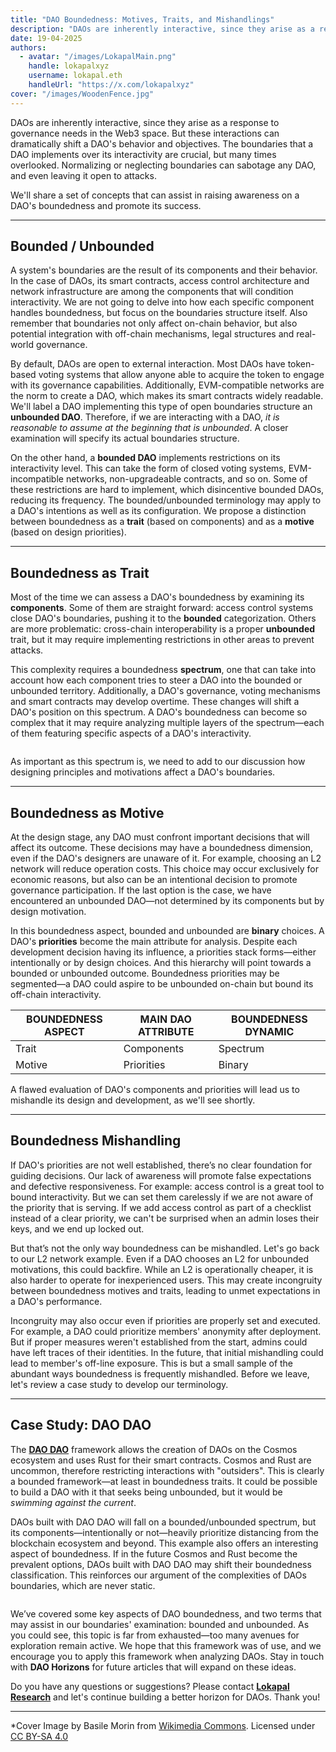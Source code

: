 ```yaml
---
title: "DAO Boundedness: Motives, Traits, and Mishandlings"
description: "DAOs are inherently interactive, since they arise as a response to governance needs in the Web3 space. But these interactions can dramatically shift a DAO's behavior and objectives."
date: 19-04-2025
authors:
  - avatar: "/images/LokapalMain.png"
    handle: lokapalxyz
    username: lokapal.eth
    handleUrl: "https://x.com/lokapalxyz"
cover: "/images/WoodenFence.jpg"
---
```


DAOs are inherently interactive, since they arise as a response to governance needs in the Web3 space. But these interactions can dramatically shift a DAO's behavior and objectives. The boundaries that a DAO implements over its interactivity are crucial, but many times overlooked. Normalizing or neglecting boundaries can sabotage any DAO, and even leaving it open to attacks. 

We'll share a set of concepts that can assist in raising awareness on a DAO's boundedness and promote its success. 

---

## Bounded / Unbounded

A system's boundaries are the result of its components and their behavior. In the case of DAOs, its smart contracts, access control architecture and network infrastructure are among the components that will condition interactivity. We are not going to delve into how each specific component handles boundedness, but focus on the boundaries structure itself. Also remember that boundaries not only affect on-chain behavior, but also potential integration with off-chain mechanisms, legal structures and real-world governance.

By default, DAOs are open to external interaction. Most DAOs have token-based voting systems that allow anyone able to acquire the token to engage with its governance capabilities. Additionally, EVM-compatible networks are the norm to create a DAO, which makes its smart contracts widely readable. We'll label a DAO implementing this type of open boundaries structure an **unbounded DAO**. Therefore, if we are interacting with a DAO, *it is reasonable to assume at the beginning that is unbounded*. A closer examination will specify its actual boundaries structure. 

On the other hand, a **bounded DAO** implements restrictions on its interactivity level. This can take the form of closed voting systems, EVM-incompatible networks, non-upgradeable contracts, and so on. Some of these restrictions are hard to implement, which disincentive bounded DAOs, reducing its frequency. The bounded/unbounded terminology may apply to a DAO's intentions as well as its configuration. We propose a distinction between boundedness as a **trait** (based on components) and as a **motive** (based on design priorities).

---

## Boundedness as Trait

Most of the time we can assess a DAO's boundedness by examining its **components**. Some of them are straight forward: access control systems close DAO's boundaries, pushing it to the **bounded** categorization. Others are more problematic: cross-chain interoperability is a proper **unbounded** trait, but it may require implementing restrictions in other areas to prevent attacks. 

This complexity requires a boundedness **spectrum**, one that can take into account how each component tries to steer a DAO into the bounded or unbounded territory. Additionally, a DAO's governance, voting mechanisms and smart contracts may develop overtime. These changes will shift a DAO's position on this spectrum. A DAO's boundedness can become so complex that it may require analyzing multiple layers of the spectrum—each of them featuring specific aspects of a DAO's interactivity.

<Image
  src="/images/boundedness-spectrum.png"
  alt=""
  width={3840}
  height={3840}
  className="mx-auto"
/>

As important as this spectrum is, we need to add to our discussion how designing principles and motivations affect a DAO's boundaries. 

---

## Boundedness as Motive

At the design stage, any DAO must confront important decisions that will affect its outcome. These decisions may have a boundedness dimension, even if the DAO's designers are unaware of it. For example, choosing an L2 network will reduce operation costs. This choice may occur exclusively for economic reasons, but also can be an intentional decision to promote governance participation. If the last option is the case, we have encountered an unbounded DAO—not determined by its components but by design motivation.

In this boundedness aspect, bounded and unbounded are **binary** choices. A DAO's **priorities** become the main attribute for analysis. Despite each development decision having its influence, a priorities stack forms—either intentionally or by design choices. And this hierarchy will point towards a bounded or unbounded outcome. Boundedness priorities may be segmented—a DAO could aspire to be unbounded on-chain but bound its off-chain interactivity.

| **BOUNDEDNESS ASPECT** | **MAIN DAO ATTRIBUTE** | **BOUNDEDNESS DYNAMIC** |
|---|---|---|
| Trait | Components | Spectrum |
| Motive | Priorities | Binary |

A flawed evaluation of DAO's components and priorities will lead us to mishandle its design and development, as we'll see shortly.

---

## Boundedness Mishandling 

If DAO's priorities are not well established, there’s no clear foundation for guiding decisions. Our lack of awareness will promote false expectations and defective responsiveness. For example: access control is a great tool to bound interactivity. But we can set them carelessly if we are not aware of the priority that is serving. If we add access control as part of a checklist instead of a clear priority, we can't be surprised when an admin loses their keys, and we end up locked out.

But that’s not the only way boundedness can be mishandled. Let's go back to our L2 network example. Even if a DAO chooses an L2 for unbounded motivations, this could backfire. While an L2 is operationally cheaper, it is also harder to operate for inexperienced users. This may create incongruity between boundedness motives and traits, leading to unmet expectations in a DAO's performance.

Incongruity may also occur even if priorities are properly set and executed. For example, a DAO could prioritize members' anonymity after deployment. But if proper measures weren't established from the start, admins could have left traces of their identities. In the future, that initial mishandling could lead to member's off-line exposure. This is but a small sample of the abundant ways boundedness is frequently mishandled. Before we leave, let's review a case study to develop our terminology.

---

## Case Study: DAO DAO

The [**DAO DAO**](https://daodao.zone/) framework allows the creation of DAOs on the Cosmos ecosystem and uses Rust for their smart contracts. Cosmos and Rust are uncommon, therefore restricting interactions with "outsiders". This is clearly a bounded framework—at least in boundedness traits. It could be possible to build a DAO with it that seeks being unbounded, but it would be *swimming against the current*.

DAOs built with DAO DAO will fall on a bounded/unbounded spectrum, but its components—intentionally or not—heavily prioritize distancing from the blockchain ecosystem and beyond. This example also offers an interesting aspect of boundedness. If in the future Cosmos and Rust become the prevalent options, DAOs built with DAO DAO may shift their boundedness classification. This reinforces our argument of the complexities of DAOs boundaries, which are never static.

<Image
  src="/images/banner-purple.png"
  alt=""
  width={1580}
  height={140}
/>

We’ve covered some key aspects of DAO boundedness, and two terms that may assist in our boundaries' examination: bounded and unbounded. As you could see, this topic is far from exhausted—too many avenues for exploration remain active. We hope that this framework was of use, and we encourage you to apply this framework when analyzing DAOs. Stay in touch with **DAO Horizons** for future articles that will expand on these ideas.

Do you have any questions or suggestions? Please contact [**Lokapal Research**](/en/about/) and let's continue building a better horizon for DAOs. Thank you!

---

*Cover Image by Basile Morin from [Wikimedia Commons](https://commons.wikimedia.org/wiki/File:Wooden_fence_in_Si_Phan_Don.jpg). Licensed under [CC BY-SA 4.0](https://creativecommons.org/licenses/by-sa/4.0/)